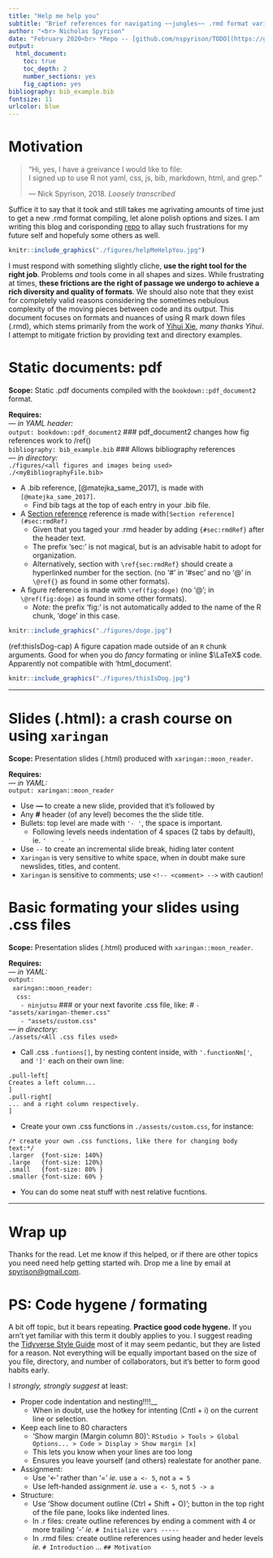 ```yaml
---
title: "Help me help you"
subtitle: "Brief references for navigating ~~jungles~~ .rmd format variations"
author: "<br> Nicholas Spyrison"
date: "February 2020<br> *Repo -- [github.com/nspyrison/TODO](https://github.com/nspyrison/TODO)*"
output: 
  html_document:
    toc: true
    toc_depth: 2
    number_sections: yes
    fig_caption: yes
bibliography: bib_example.bib
fontsize: 11
urlcolor: blue
---
```

<!-- title: "Xaringan and friends cheatsheets" -->
<!-- author: "<br> Nicholas Spyrison" -->
<!-- date: "February 2020<br> *Slides -- [github.com/nspyrison/mid_candidature/_slides/](https://github.com/nspyrison/mid_candidature/_slides/)*" -->
<!-- output: -->
<!--   xaringan::moon_reader: -->
<!--     css:  -->
<!--       - "assets/custom.css" -->
<!--       - "assets/xaringan-themer.css" -->
<!--     self_contained: false -->
<!--     nature: -->
<!--       ratio: '16:9' -->
<!--       highlightStyle: github -->
<!--       highlightLines: true -->
<!--       countIncrementalSlides: false -->
<!-- --- -->
# Motivation 

> "Hi, yes, I have a greivance I would like to file: <br />
>  I signed up to use R not yaml, css, js, bib, markdown, html, and grep."
>
> --- Nick Spyrison, 2018. _Loosely transcribed_

Suffice it to say that it took and still takes me agrivating amounts of time just to get a new .rmd format compiling, let alone polish options and sizes. I am writing this blog and corisponding [repo](https://github.com/nspyrison/TODO) to allay such frustrations for my future self and hopefuly some others as well.

```r
knitr::include_graphics("./figures/helpMeHelpYou.jpg")
```

I must respond with something slightly cliche, __use the right tool for the right job__. Problems _and_ tools come in all shapes and sizes. While frustrating at times, __these frictions are the right of passage we undergo to achieve a rich diversity and quality of formats__. We should also note that they exist for completely valid reasons considering the sometimes nebulous complexity of the moving pieces between code and its output. This document focuses on formats and nuances of using R mark down files (.rmd), which stems primarily from the work of [Yihui Xie](https://yihui.org/en/), _many thanks Yihui_. I attempt to mitigate friction by providing text and directory examples.


# Static documents: pdf {#sec:rmdRef}

__Scope:__ Static .pdf documents compiled with  the `bookdown::pdf_document2` format.

__Requires:__<br>
_--- in YAML header:_<br>
`output: bookdown::pdf_document2` ### pdf_document2 changes how fig references work to /ref()<br>
`bibliography: bib_example.bib` ### Allows bibliography references<br>
_--- in directory:_<br>
`./figures/<all figures and images being used>`<br>
`./<myBibliographyFile.bib>`<br>

- A .bib reference, [@matejka_same_2017], is made with `[@matejka_same_2017]`.
    - Find bib tags at the top of each entry in your .bib file.
- A [Section reference](#sec:rmdRef) reference is made with`[Section reference](#sec:rmdRef)`
    - Given that you taged your .rmd header by adding `{#sec:rmdRef}` after the header text. 
    - The prefix 'sec:' is not magical, but is an advisable habit to adopt for organization.
    - Alternatively, section \ref{sec:rmdRef} with `\ref{sec:rmdRef}` should create a hyperlinked number for the section. (no '#' in '#sec' and no '@' in `\@ref{}` as found in some other formats).
- A figure <!--\ref(fig:doge)--> reference is made with `\ref(fig:doge)` (no '@'; in `\@ref(fig:doge)` as found in some other formats).
    - _Note:_ the prefix 'fig:' is not automatically added to the name of the R chunk, 'doge' in this case.

```r
knitr::include_graphics("./figures/doge.jpg")
```

(ref:thisIsDog-cap) A figure capation made outside of an `R` chunk arguments. Good for when you do _fancy_ formating or inline $\LaTeX$ code. Apparently not compatible with 'html_document'.
```r
knitr::include_graphics("./figures/thisIsDog.jpg")
```




---

# Slides (.html): a crash course on using `xaringan`

__Scope:__ Presentation slides (.html) produced with `xaringan::moon_reader`.

__Requires:__<br>
_--- in YAML:_<br>
`output: xaringan::moon_reader`<br>

- Use __---__ to create a new slide, provided that it's followed by
- Any __#__ header (of any level) becomes the the slide title.
- Bullets: top level are made with `'- '`, the space is important.
    - Following levels needs indentation of 4 spaces (2 tabs by default), ie. `'    - '`
- Use `--` to create an incremental slide break, hiding later content
- `Xaringan` is very sensitive to white space, when in doubt make sure newslides, titles, and content.
- `Xaringan` is sensitive to comments; use `<!-- <comment> -->` with caution!


# Basic formating your slides using .css files

__Scope:__ Presentation slides (.html) produced with `xaringan::moon_reader`.

__Requires:__<br>
_--- in YAML:_<br>
`output:`<br>
$\:\:$`xaringan::moon_reader:`<br>
$\:\:\:\:$`css:`<br>
$\:\:\:\:\:\:$` - ninjutsu` ### or your next favorite .css file, like: # `- "assets/xaringan-themer.css"`<br>
$\:\:\:\:\:\:$` - "assets/custom.css"`<br>
_--- in directory:_<br>
`./assets/<All .css files used>`<br>

- Call .css `.funtions[]`, by nesting content inside, with `'.functionNm['`, and `']'` each on their own line:

`.pull-left[`<br>
`Creates a left column...`<br>
`]`<br>
`.pull-right[`<br>
`... and a right column respectively.`<br>
`]`<br>

- Create your own .css functions in `./assests/custom.css`, for instance:

`/* create your own .css functions, like there for changing body text:*/`<br>
`.larger  {font-size: 140%}`<br>
`.large   {font-size: 120%}`<br>
`.small   {font-size: 80% }`<br>
`.smaller {font-size: 60% }`<br>

- You can do some neat stuff with nest relative fucntions. 
<!-- _ie._:<br> -->

<!-- `.large[.large[`<br> -->
<!-- `- Font size at %140 from nested .large[.large[]].`<br> -->
<!-- `]]`<br> -->

<!-- or<br> -->
<!-- `.pull-left[`<br> -->
<!-- $\:\:$`Parent left column`<br><br> -->
<!-- $\:\:$`.pull-left[`<br> -->
<!-- $\:\:\:\:$`Child left column`<br> -->
<!-- $\:\:$`]`<br> -->
<!-- $\:\:$`.pull-rigt[`<br> -->
<!-- $\:\:\:\:$`Child Right column`<br> -->
<!-- $\:\:$`]`<br><br> -->
<!-- `.pull-right[`<br> -->
<!-- $\:\:$`Parent right column.`<br> -->
<!-- `]`<br> -->




---

# Wrap up

Thanks for the read. Let me know if this helped, or if there are other topics you need need help getting started wih. Drop me a line by email at [spyrison@gmail.com](mailto:spyrison@gmail.com).

# PS: Code hygene / formating

A bit off topic, but it bears repeating. __Practice good code hygene.__ If you arn't yet familiar with this term it doubly applies to you. I suggest reading the [Tidyverse Style Guide](https://style.tidyverse.org/) most of it may seem pedantic, but they are listed for a reason. Not everything will be equally important based on the size of you file, directory, and number of collaborators, but it's better to form good habits early. 

I _strongly, strongly suggest_ at least:

- Proper code indentation and nesting!!!!__
    - When in doubt, use the hotkey for intenting (Cntl + i) on the current line or selection. 
- Keep each line to 80 characters
    - 'Show margin (Margin column 80)': `RStudio > Tools > Global Options... > Code > Display > Show margin [x]`
    - This lets you know when your lines are too long
    - Ensures you leave yourself (and others) realestate for another pane.
- Assignment:
    - Use '<-' rather than '=' _ie._  use `a <- 5`, not `a = 5`
    - Use left-handed assignment _ie._ use `a <- 5`, not `5 -> a `
- Structure:
    - Use 'Show document outline (Ctrl + Shift + O)'; button in the top right of the file pane, looks like indented lines.
    - In .r files: create outline references by ending a comment with 4 or more trailing '-' _ie._ `# Initialize vars -----`
    - In .rmd files: create outline references using header and heder levels
    _ie._ `# Introduction` ... `## Motivation`




<!-- --- 

# Spice up your .html with `icon` and `anicon`

__Scope:__  Any .html format.
__Requires:__<br>
_--- in YAML:_<br>
`output: xaringan::moon_reader`<br>
_or_<br>
`output: html_document`<br>

_--- library installation:_<br>
`remotes::install_github("ropenscilabs/icon")`
`remotes::install_github("emitanaka/anicon")`

## `icon`

There are `r length(icon::fa_iconList) + length(icon::ii_iconList) + length(icon::ai_iconList)` icons available within icon.

`r icon::fa("smile")`
`r icon::fa("smile", size = 3, rotate = 180, color = "#1E90FF")`
`r icon::fa("smile", size = 5, color = "#7CFC00", animate="spin")`

created with:
```r
icon::fa("spinner", size = 4, animate = "spin")
```

- Don't forget to use inline R commands: 'r icon::fa("bell")' `r icon::fa("bell")`, neato!
- List options with `icon::fa_iconList`, `icon::ii_iconList`, `icon::ai_iconList`

## `anicon`

I am not able to get anicon working in `html_document`, aside from text...

---
Maybe anicon isn't fully working in `html_document`?

```r
anicon::faa("leaf")
```
`r anicon::faa("sun", size=5, animate = "passing", speed = 'slow')`<br>
`r anicon::faa("moon", size=5, animate = "passing-reverse", speed = 'slow')` 
---

<br><br>
`r anicon::nia("Deal with it!", size = 3, animate = "tada", speed = 'slow')`
<br><br>


__Also see:__<br>
--- [Mitch's icon slides](https://slides.mitchelloharawild.com/icon/#1)<br>
--- [Emi's icon slides](https://anicon.netlify.com/#1)<br>


---

# Suggested RStudo settings

Because .YAML headers, `xaringan`, and some general .rmd formating is so sensitive to the precice number of spaces and line returns:

- 'Show whitespace characters': `RStudio > Tools > Global Options... > Code > Display > Show whitespace characters [x]`

Because navigative and traversing documents takes a lot of time:

- Foster good organization with headers and different header levels
- Use 'Show document outline (Ctrl + Shift + O)'; button in the top right of the file pane, looks like indented lines.
    - Using headers will automatically create content references you can click on in the document outline. _ie._ `# Introduction` ... `## Motivation`
    - In .r files: create your outline reference by ending a comment with 4 or more trailing '-'!! _ie._ `# Initialize vars -----`

-->